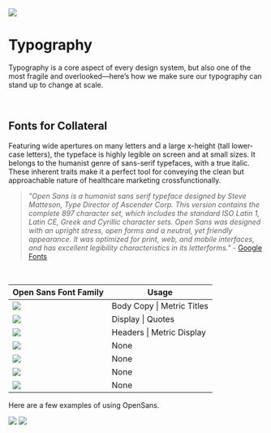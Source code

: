 
<Meta title='Brand Guidelines/Typography' />

<div className='section-icon mb-3'>
  <img className='m-auto' src='/images/guidelines/Type Icon.svg' />
</div>

# Typography

Typography is a core aspect of every design system, but also one of the most fragile and overlooked—here’s how we make sure our typography can stand up to change at scale.

<br />

## Fonts for Collateral

Featuring wide apertures on many letters and a large x-height (tall lower-case letters), the typeface is highly legible on screen and at small sizes. It belongs to the humanist genre of sans-serif typefaces, with a true italic. These inherent traits make it a perfect tool for conveying the clean but approachable nature of healthcare marketing crossfunctionally.

> _"Open Sans is a humanist sans serif typeface designed by Steve Matteson, Type Director of Ascender Corp. This version contains the complete 897 character set, which includes the standard ISO Latin 1, Latin CE, Greek and Cyrillic character sets. Open Sans was designed with an upright stress, open forms and a neutral, yet friendly appearance. It was optimized for print, web, and mobile interfaces, and has excellent legibility characteristics in its letterforms."_ - [Google Fonts](https://fonts.google.com/specimen/Open+Sans#about)

<br />

<table className='storybook-table'>
  <thead>
    <tr>
      <th>Open Sans Font Family</th>
      <th>Usage</th>
    </tr>
  </thead>
  <tbody>
    <tr>
      <td>
        <img className='p-4' src='/images/typography/OpenSans_regular.svg' />
      </td>
      <td>Body Copy | Metric Titles</td>
    </tr>
    <tr>
      <td>
        <img className='p-4' src='/images/typography/OpenSans_light.svg' />
      </td>
      <td>Display | Quotes</td>
    </tr>
    <tr>
      <td>
        <img className='p-4' src='/images/typography/OpenSans_bold.svg' />
      </td>
      <td>Headers | Metric Display</td>
    </tr>
    <tr>
      <td>
        <img
          className='p-4'
          src='/images/typography/OpenSans_bold_italic.svg'
        />
      </td>
      <td>None</td>
    </tr>
    <tr>
      <td>
        <img className='p-4' src='/images/typography/OpenSans_italic.svg' />
      </td>
      <td>None</td>
    </tr>
    <tr>
      <td>
        <img className='p-4' src='/images/typography/OpenSans_semibold.svg' />
      </td>
      <td>None</td>
    </tr>
    <tr>
      <td>
        <img
          className='p-4'
          src='/images/typography/OpenSans_semibold_italic.svg'
        />
      </td>
      <td>None</td>
    </tr>
  </tbody>
</table>

Here are a few examples of using OpenSans.

<img className='p-6' src={Collateral} />

<img className='p-6' src={Cover} />
